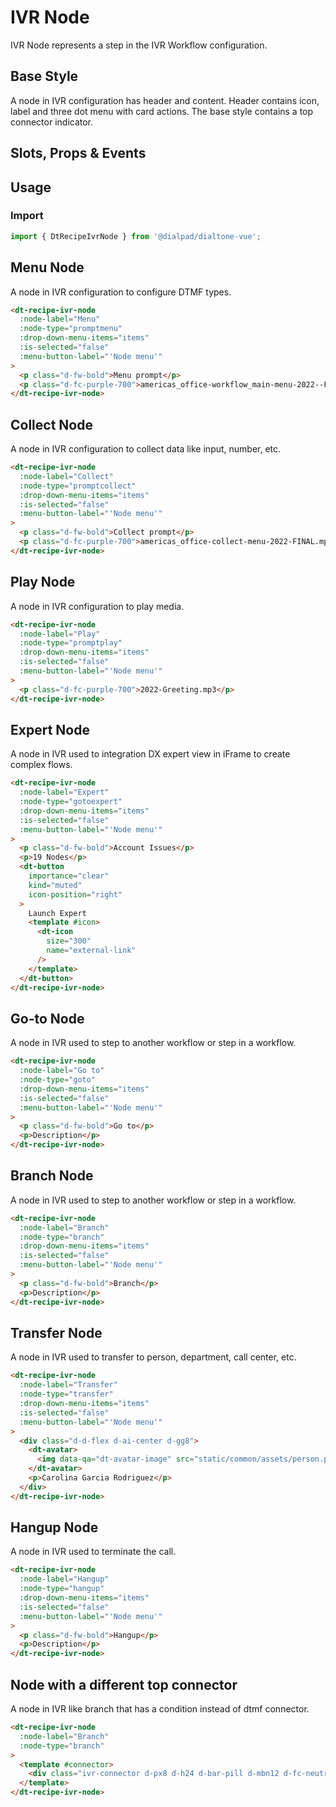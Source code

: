 

<Meta of={IvrNodeStories}/>

# IVR Node

<Subtitle>
  IVR Node represents a step in the IVR Workflow configuration.
</Subtitle>

## Base Style

A node in IVR configuration has header and content. Header contains icon, label and three dot menu with card actions.
The base style contains a top connector indicator.

<Canvas>
  <Story of={IvrNodeStories.Default} />
</Canvas>

## Slots, Props & Events

<Controls />

## Usage

### Import

```jsx
import { DtRecipeIvrNode } from '@dialpad/dialtone-vue';
```

## Menu Node

A node in IVR configuration to configure DTMF types.

<Canvas>
    <Story of={IvrNodeStories.PromptMenu} />
</Canvas>

```html
<dt-recipe-ivr-node
  :node-label="Menu"
  :node-type="promptmenu"
  :drop-down-menu-items="items"
  :is-selected="false"
  :menu-button-label="'Node menu'"
>
  <p class="d-fw-bold">Menu prompt</p>
  <p class="d-fc-purple-700">americas_office-workflow_main-menu-2022--FINAL.mp3</p>
</dt-recipe-ivr-node>
```

## Collect Node

A node in IVR configuration to collect data like input, number, etc.

<Canvas>
    <Story of={IvrNodeStories.PromptCollect} />
</Canvas>

```html
<dt-recipe-ivr-node
  :node-label="Collect"
  :node-type="promptcollect"
  :drop-down-menu-items="items"
  :is-selected="false"
  :menu-button-label="'Node menu'"
>
  <p class="d-fw-bold">Collect prompt</p>
  <p class="d-fc-purple-700">americas_office-collect-menu-2022-FINAL.mp3</p>
</dt-recipe-ivr-node>
```

## Play Node

A node in IVR configuration to play media.

<Canvas>
    <Story of={IvrNodeStories.PromptPlay} />
</Canvas>

```html
<dt-recipe-ivr-node
  :node-label="Play"
  :node-type="promptplay"
  :drop-down-menu-items="items"
  :is-selected="false"
  :menu-button-label="'Node menu'"
>
  <p class="d-fc-purple-700">2022-Greeting.mp3</p>
</dt-recipe-ivr-node>
```

## Expert Node

A node in IVR used to integration DX expert view in iFrame to create complex flows.

<Canvas>
    <Story of={IvrNodeStories.Expert} />
</Canvas>

```html
<dt-recipe-ivr-node
  :node-label="Expert"
  :node-type="gotoexpert"
  :drop-down-menu-items="items"
  :is-selected="false"
  :menu-button-label="'Node menu'"
>
  <p class="d-fw-bold">Account Issues</p>
  <p>19 Nodes</p>
  <dt-button
    importance="clear"
    kind="muted"
    icon-position="right"
  >
    Launch Expert
    <template #icon>
      <dt-icon
        size="300"
        name="external-link"
      />
    </template>
  </dt-button>
</dt-recipe-ivr-node>
```

## Go-to Node

A node in IVR used to step to another workflow or step in a workflow.

<Canvas>
    <Story of={IvrNodeStories.GoTo} />
</Canvas>

```html
<dt-recipe-ivr-node
  :node-label="Go to"
  :node-type="goto"
  :drop-down-menu-items="items"
  :is-selected="false"
  :menu-button-label="'Node menu'"
>
  <p class="d-fw-bold">Go to</p>
  <p>Description</p>
</dt-recipe-ivr-node>
```

## Branch Node

A node in IVR used to step to another workflow or step in a workflow.

<Canvas>
    <Story of={NodeStories.Branch} />
</Canvas>

```html
<dt-recipe-ivr-node
  :node-label="Branch"
  :node-type="branch"
  :drop-down-menu-items="items"
  :is-selected="false"
  :menu-button-label="'Node menu'"
>
  <p class="d-fw-bold">Branch</p>
  <p>Description</p>
</dt-recipe-ivr-node>
```

## Transfer Node

A node in IVR used to transfer to person, department, call center, etc.

<Canvas>
    <Story of={IvrNodeStories.Transfer} />
</Canvas>

```html
<dt-recipe-ivr-node
  :node-label="Transfer"
  :node-type="transfer"
  :drop-down-menu-items="items"
  :is-selected="false"
  :menu-button-label="'Node menu'"
>
  <div class="d-d-flex d-ai-center d-gg8">
    <dt-avatar>
      <img data-qa="dt-avatar-image" src="static/common/assets/person.png" alt="Person Avatar">
    </dt-avatar>
    <p>Carolina Garcia Rodriguez</p>
  </div>
</dt-recipe-ivr-node>
```

## Hangup Node

A node in IVR used to terminate the call.

<Canvas>
    <Story of={IvrNodeStories.Hangup} />
</Canvas>

```html
<dt-recipe-ivr-node
  :node-label="Hangup"
  :node-type="hangup"
  :drop-down-menu-items="items"
  :is-selected="false"
  :menu-button-label="'Node menu'"
>
  <p class="d-fw-bold">Hangup</p>
  <p>Description</p>
</dt-recipe-ivr-node>
```

## Node with a different top connector

A node in IVR like branch that has a condition instead of dtmf connector.

<Canvas>
  <Story of={IvrNodeStories.NodeWithTopConnector} />
</Canvas>

```html
<dt-recipe-ivr-node
  :node-label="Branch"
  :node-type="branch"
>
  <template #connector>
    <div class="ivr-connector d-px8 d-h24 d-bar-pill d-mbn12 d-fc-neutral-white d-fs-100">Add branch</div>
  </template>
</dt-recipe-ivr-node>
```
